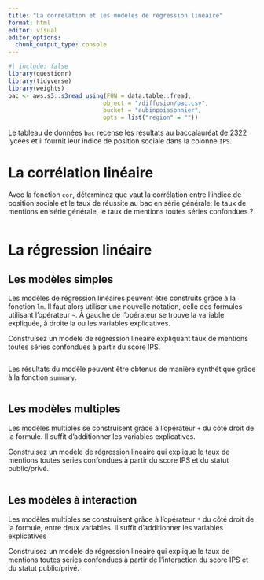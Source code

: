 ```yaml
---
title: "La corrélation et les modèles de régression linéaire"
format: html
editor: visual
editor_options: 
  chunk_output_type: console
---
```


```r
#| include: false
library(questionr)
library(tidyverse)
library(weights)
bac <- aws.s3::s3read_using(FUN = data.table::fread,
                           object = "/diffusion/bac.csv",
                           bucket = "aubinpoissonnier",
                           opts = list("region" = ""))
```

Le tableau de données `bac` recense les résultats au baccalauréat de 2322 lycées et il fournit leur indice de position sociale dans la colonne `IPS`.

# La corrélation linéaire
Avec la fonction `cor`, déterminez que vaut la corrélation entre l'indice de position sociale et le taux de réussite au bac en série générale; le taux de mentions en série générale, le taux de mentions toutes séries confondues ?

```r

```


# La régression linéaire
## Les modèles simples
Les modèles de régression linéaires peuvent être construits grâce à la fonction `lm`. Il faut alors utiliser une nouvelle notation, celle des formules utilisant l'opérateur `~`. À gauche de l'opérateur se trouve la variable expliquée, à droite la ou les variables explicatives.

Construisez un modèle de régression linéaire expliquant taux de mentions toutes séries confondues à partir du score IPS.
```r

```

Les résultats du modèle peuvent être obtenus de manière synthétique grâce à la fonction `summary`.

```r

```

## Les modèles multiples
Les modèles multiples se construisent grâce à l'opérateur `+` du côté droit de la formule. Il suffit d'additionner les variables explicatives.

Construisez un modèle de régression linéaire qui explique le taux de mentions toutes séries confondues à partir du score IPS et du statut public/privé.

```r

```

## Les modèles à interaction
Les modèles multiples se construisent grâce à l'opérateur `*` du côté droit de la formule, entre deux variables. Il suffit d'additionner les variables explicatives

Construisez un modèle de régression linéaire qui explique le taux de mentions toutes séries confondues à partir de l'interaction du score IPS et du statut public/privé.